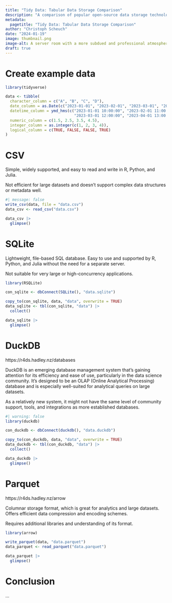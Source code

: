 ```yaml
---
title: "Tidy Data: Tabular Data Storage Comparison"
description: "A comparison of popular open-source data storage technologies using R, Python, and Julia."
metadata:
  pagetitle: "Tidy Data: Tabular Data Storage Comparison"
author: "Christoph Scheuch"
date: "2024-01-19" 
image: thumbnail.png
image-alt: A server room with a more subdued and professional atmosphere. It features four different database servers, each representing a distinct tabular data storage technology. The first server has a sleek and efficient design, symbolizing a modern, high-performance database. The second server is sturdy and straightforward, indicative of a traditional, reliable database system. The third server is compact and practical, representing an efficient, resource-conserving database. The fourth is advanced yet unobtrusive, suggesting a sophisticated, AI-powered database. The room has soft lighting, with a focus on functionality and neatness. The overall ambiance is more business-like and less flashy, conveying a sense of serious technology at work. Created with DALL-E 3.
draft: true
---
```


# Create example data

```r
library(tidyverse)

data <- tibble(
  character_column = c("A", "B", "C", "D"), 
  date_column = as.Date(c("2023-01-01", "2023-02-01", "2023-03-01", "2023-04-01")),
  datetime_column = ymd_hms(c("2023-01-01 10:00:00", "2023-02-01 11:00:00", 
                              "2023-03-01 12:00:00", "2023-04-01 13:00:00")),
  numeric_column = c(1.5, 2.5, 3.5, 4.5),
  integer_column = as.integer(c(1, 2, 3, 4)),
  logical_column = c(TRUE, FALSE, FALSE, TRUE)
)
```

# CSV

Simple, widely supported, and easy to read and write in R, Python, and Julia.

Not efficient for large datasets and doesn't support complex data structures or metadata well.

```r
#| message: false
write_csv(data, file = "data.csv")
data_csv <- read_csv("data.csv")

data_csv |> 
  glimpse()
```

# SQLite

Lightweight, file-based SQL database. Easy to use and supported by R, Python, and Julia without the need for a separate server.

Not suitable for very large or high-concurrency applications.

```r
library(RSQLite)

con_sqlite <- dbConnect(SQLite(), "data.sqlite")

copy_to(con_sqlite, data, "data", overwrite = TRUE)
data_sqlite <- tbl(con_sqlite, "data") |> 
  collect()

data_sqlite |> 
  glimpse()
```


# DuckDB

https://r4ds.hadley.nz/databases

DuckDB is an emerging database management system that's gaining attention for its efficiency and ease of use, particularly in the data science community. It's designed to be an OLAP (Online Analytical Processing) database and is especially well-suited for analytical queries on large datasets.

As a relatively new system, it might not have the same level of community support, tools, and integrations as more established databases.

```r
#| warning: false
library(duckdb)

con_duckdb <- dbConnect(duckdb(), "data.duckdb")

copy_to(con_duckdb, data, "data", overwrite = TRUE)
data_duckdb <- tbl(con_duckdb, "data") |> 
  collect()

data_duckdb |> 
  glimpse()
```

# Parquet

https://r4ds.hadley.nz/arrow

Columnar storage format, which is great for analytics and large datasets. Offers efficient data compression and encoding schemes.

Requires additional libraries and understanding of its format.

```r
library(arrow)

write_parquet(data, "data.parquet")
data_parquet <- read_parquet("data.parquet")

data_parquet |> 
  glimpse()
```

# Conclusion

...
